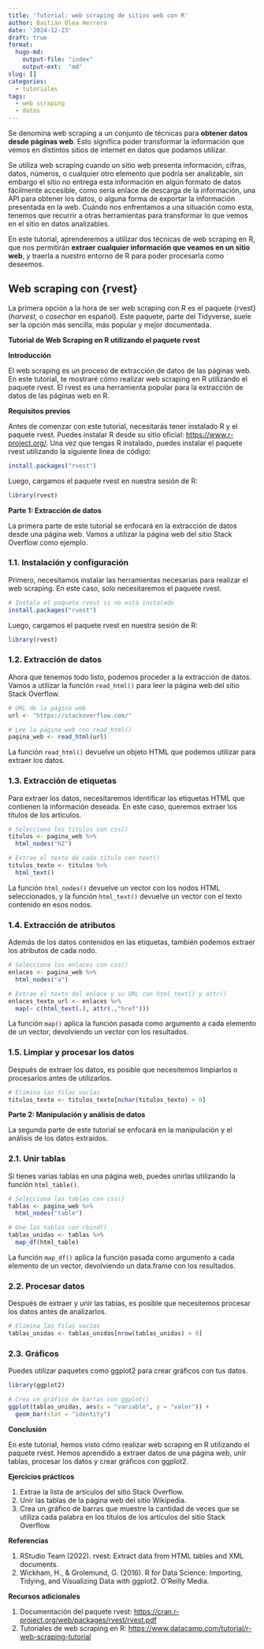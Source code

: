 ```yaml
---
title: 'Tutorial: web scraping de sitios web con R'
author: Bastián Olea Herrera
date: '2024-12-23'
draft: true
format: 
  hugo-md:
    output-file: "index"
    output-ext:  "md"
slug: []
categories:
  - tutoriales
tags:
  - web scraping
  - datos
---
```



Se denomina web scraping a un conjunto de técnicas para **obtener datos desde páginas web**. Esto significa poder transformar la información que vemos en distintos sitios de internet en datos que podamos utilizar. 

Se utiliza web scraping cuando un sitio web presenta información, cifras, datos, números, o cualquier otro elemento que podría ser analizable, sin embargo el sitio no entrega esta información en algún formato de datos fácilmente accesible, como sería enlace de descarga de la información, una API para obtener los datos, o alguna forma de exportar la información presentada en la web. Cuándo nos enfrentamos a una situación como esta, tenemos que recurrir a otras herramientas para transformar lo que vemos en el sitio en datos analizables.

En este tutorial, aprenderemos a utilizar dos técnicas de web scraping en R, que nos permitirán **extraer cualquier información que veamos en un sitio web**, y traerla a nuestro entorno de R para poder procesarla como deseemos.

## Web scraping con {rvest}

La primera opción a la hora de ser web scraping con R es el paquete {rvest} (_harvest,_ o _cosechar_ en español). Este paquete, parte del Tidyverse, suele ser la opción más sencilla, más popular y mejor documentada. 

**Tutorial de Web Scraping en R utilizando el paquete rvest**

**Introducción**

El web scraping es un proceso de extracción de datos de las páginas web. En este tutorial, te mostraré cómo realizar web scraping en R utilizando el paquete rvest. El rvest es una herramienta popular para la extracción de datos de las páginas web en R.

**Requisitos previos**

Antes de comenzar con este tutorial, necesitarás tener instalado R y el paquete rvest. Puedes instalar R desde su sitio oficial: <https://www.r-project.org/>. Una vez que tengas R instalado, puedes instalar el paquete rvest utilizando la siguiente línea de código:
```r
install.packages("rvest")
```
Luego, cargamos el paquete rvest en nuestra sesión de R:
```r
library(rvest)
```
**Parte 1: Extracción de datos**

La primera parte de este tutorial se enfocará en la extracción de datos desde una página web. Vamos a utilizar la página web del sitio Stack Overflow como ejemplo.

### 1.1. Instalación y configuración

Primero, necesitamos instalar las herramientas necesarias para realizar el web scraping. En este caso, solo necesitaremos el paquete rvest.
```r
# Instala el paquete rvest si no está instalado
install.packages("rvest")
```
Luego, cargamos el paquete rvest en nuestra sesión de R:
```r
library(rvest)
```
### 1.2. Extracción de datos

Ahora que tenemos todo listo, podemos proceder a la extracción de datos. Vamos a utilizar la función `read_html()` para leer la página web del sitio Stack Overflow.
```r
# URL de la página web
url <- "https://stackoverflow.com/"

# Lee la página web con read_html()
pagina_web <- read_html(url)
```
La función `read_html()` devuelve un objeto HTML que podemos utilizar para extraer los datos.

### 1.3. Extracción de etiquetas

Para extraer los datos, necesitaremos identificar las etiquetas HTML que contienen la información deseada. En este caso, queremos extraer los títulos de los artículos.
```r
# Selecciona los títulos con css()
titulos <- pagina_web %>% 
  html_nodes("h2")

# Extrae el texto de cada título con text()
titulos_texto <- titulos %>% 
  html_text()
```
La función `html_nodes()` devuelve un vector con los nodos HTML seleccionados, y la función `html_text()` devuelve un vector con el texto contenido en esos nodos.

### 1.4. Extracción de atributos

Además de los datos contenidos en las etiquetas, también podemos extraer los atributos de cada nodo.
```r
# Selecciona los enlaces con css()
enlaces <- pagina_web %>% 
  html_nodes("a")

# Extrae el texto del enlace y su URL con html_text() y attr()
enlaces_texto_url <- enlaces %>% 
  map(~ c(html_text(.), attr(.,"href")))
```
La función `map()` aplica la función pasada como argumento a cada elemento de un vector, devolviendo un vector con los resultados.

### 1.5. Limpiar y procesar los datos

Después de extraer los datos, es posible que necesitemos limpiarlos o procesarlos antes de utilizarlos.
```r
# Elimina las filas vacías
titulos_texto <- titulos_texto[nchar(titulos_texto) > 0]
```
**Parte 2: Manipulación y análisis de datos**

La segunda parte de este tutorial se enfocará en la manipulación y el análisis de los datos extraídos.

### 2.1. Unir tablas

Si tienes varias tablas en una página web, puedes unirlas utilizando la función `html_table()`.
```r
# Selecciona las tablas con css()
tablas <- pagina_web %>% 
  html_nodes("table")

# Une las tablas con rbind()
tablas_unidas <- tablas %>% 
  map_df(html_table)
```
La función `map_df()` aplica la función pasada como argumento a cada elemento de un vector, devolviendo un data.frame con los resultados.

### 2.2. Procesar datos

Después de extraer y unir las tablas, es posible que necesitemos procesar los datos antes de analizarlos.
```r
# Elimina las filas vacías
tablas_unidas <- tablas_unidas[nrow(tablas_unidas) > 0]
```
### 2.3. Gráficos

Puedes utilizar paquetes como ggplot2 para crear gráficos con tus datos.
```r
library(ggplot2)

# Crea un gráfico de barras con ggplot()
ggplot(tablas_unidas, aes(x = "variable", y = "valor")) + 
  geom_bar(stat = "identity")
```
**Conclusión**

En este tutorial, hemos visto cómo realizar web scraping en R utilizando el paquete rvest. Hemos aprendido a extraer datos de una página web, unir tablas, procesar los datos y crear gráficos con ggplot2.

**Ejercicios prácticos**

1. Extrae la lista de artículos del sitio Stack Overflow.
2. Unir las tablas de la página web del sitio Wikipedia.
3. Crea un gráfico de barras que muestre la cantidad de veces que se utiliza cada palabra en los títulos de los artículos del sitio Stack Overflow.

**Referencias**

1. RStudio Team (2022). rvest: Extract data from HTML tables and XML documents.
2. Wickham, H., & Grolemund, G. (2016). R for Data Science: Importing, Tidying, and Visualizing Data with ggplot2. O'Reilly Media.

**Recursos adicionales**

1. Documentación del paquete rvest: <https://cran.r-project.org/web/packages/rvest/rvest.pdf>
2. Tutoriales de web scraping en R: <https://www.datacamp.com/tutorial/r-web-scraping-tutorial>